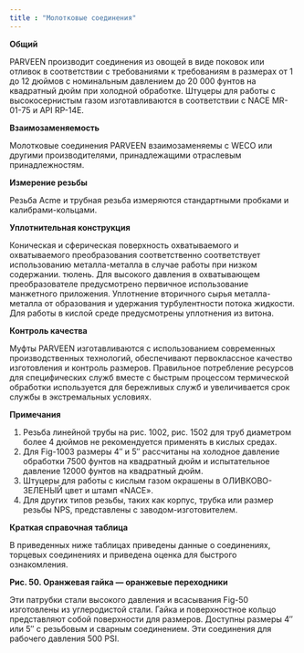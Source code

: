 ```yaml
---
title : "Молотковые соединения"
---
```


**Общий**

PARVEEN производит соединения из овощей в виде поковок или отливок в соответствии с требованиями к требованиям в размерах от 1 до 12 дюймов с номинальным давлением до 20 000 фунтов на квадратный дюйм при холодной обработке. Штуцеры для работы с высокосернистым газом изготавливаются в соответствии с NACE MR-01-75 и API RP-14E.

**Взаимозаменяемость**

Молотковые соединения PARVEEN взаимозаменяемы с WECO или другими производителями, принадлежащими отраслевым принадлежностям.

**Измерение резьбы**

Резьба Acme и трубная резьба измеряются стандартными пробками и калибрами-кольцами.

**Уплотнительная конструкция**

Коническая и сферическая поверхность охватываемого и охватываемого преобразования соответственно соответствует использованию металла-металла в случае работы при низком содержании. тюлень. Для высокого давления в охватывающем преобразователе предусмотрено первичное использование манжетного приложения. Уплотнение вторичного сырья металла-металла от образования и удержания турбулентности потока жидкости. Для работы в кислой среде предусмотрены уплотнения из витона.

**Контроль качества**

Муфты PARVEEN изготавливаются с использованием современных производственных технологий, обеспечивают первоклассное качество изготовления и контроль размеров. Правильное потребление ресурсов для специфических служб вместе с быстрым процессом термической обработки используется для бережливых служб и увеличивается срок службы в экстремальных условиях.

**Примечания**

1.  Резьба линейной трубы на рис. 1002, рис. 1502 для труб диаметром более 4 дюймов не рекомендуется применять в кислых средах.
2.  Для Fig-1003 размеры 4″ и 5″ рассчитаны на холодное давление обработки 7500 фунтов на квадратный дюйм и испытательное давление 12000 фунтов на квадратный дюйм.
3.  Штуцеры для работы с кислым газом окрашены в ОЛИВКОВО-ЗЕЛЕНЫЙ цвет и штамп «NACE».
4.  Для других типов резьбы, таких как корпус, трубка или размер резьбы NPS, представлены с заводом-изготовителем.

**Краткая справочная таблица**

В приведенных ниже таблицах приведены данные о соединениях, торцевых соединениях и приведена оценка для быстрого ознакомления.

**Рис. 50. Оранжевая гайка — оранжевые переходники**

Эти патрубки стали высокого давления и всасывания Fig-50 изготовлены из углеродистой стали. Гайка и поверхностное кольцо представляют собой поверхности для размеров. Доступны размеры 4″ или 5″ с резьбовым и сварным соединением. Эти соединения для рабочего давления 500 PSI.